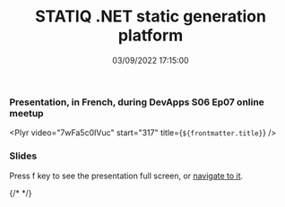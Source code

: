 ﻿---
title: 'STATIQ .NET static generation platform'
permalink: /2022/03/09/STATIQ-dotnet-static-generation-platform/
date: 03/09/2022 17:15:00
tags: [.NET, Build, STATIQ]
excerpt: Presentation, in French, during DevApps S06 Ep07 online meetup
slides: https://laurentkempe.com/presentations/Statiq%20.NET%20static%20generation%20platform/#/
---
### Presentation, in French, during DevApps S06 Ep07 online meetup

<Plyr video="7wFa5c0IVuc" start="317" title={`${frontmatter.title}`} />

### Slides

Press f key to see the presentation full screen, or [navigate to it](https://laurentkempe.com/presentations/Statiq%20.NET%20static%20generation%20platform/#/).

{/* <Reveal Src='https://laurentkempe.com/presentations/Statiq%20.NET%20static%20generation%20platform/#/' /> */}
